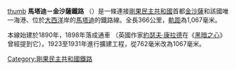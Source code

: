 [[图像:Kinshasa_Matadi.jpg|thumb]]
'''馬塔迪－金沙薩鐵路''' （{{lang-fr|Chemin de fer Matadi-Kinshasa}}）是一條連接[[剛果民主共和國|剛果民主共和國]]首都[[金沙薩|金沙薩]]和該國唯一海港、位於[[大西洋|大西洋]]岸的[[馬塔迪|馬塔迪]]的鐵路線。全長366公里，[[軌距|軌距]]為1,067毫米。

本線始建於1890年，1898年落成通車 （英國作家[[約瑟夫·康拉德|約瑟夫·康拉德]]在《[[黑暗之心|黑暗之心]]》曾經提到它）。1923至1931年進行擴建工程，從762毫米改為1067毫米。

[[Category:剛果民主共和國鐵路|Category:剛果民主共和國鐵路]]